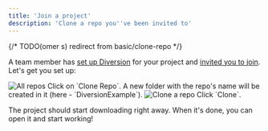 ---
title: 'Join a project'
description: 'Clone a repo you''ve been invited to'
---

{/* TODO(omer s) redirect from basic/clone-repo */}

A team member has [set up Diversion](/start-working/start-using-diversion) for your project and [invited you to join](/start-working/add-people-to-your-project). Let's get you set up:

<Steps>
  <Step title="In the app, under 'All Repositories', you should see the repo">
    <img src="/images/join-project-all-repos.png" alt="All repos" />
    Click on `Clone Repo`.
  </Step>
  <Step title="Choose a folder">
    A new folder with the repo's name will be created in it (here - `DiversionExample`).
    <img src="/images/join-project-clone-repo.png" alt="Clone a repo" />
    Click `Clone`.
  </Step>
</Steps>

The project should start downloading right away. When it's done, you can open it and start working!